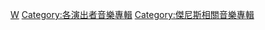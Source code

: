 {{DEFAULTSORT:Arashi}}
[[Category:嵐|W]]
[[Category:各演出者音樂專輯|Category:各演出者音樂專輯]]
[[Category:傑尼斯相關音樂專輯|Category:傑尼斯相關音樂專輯]]